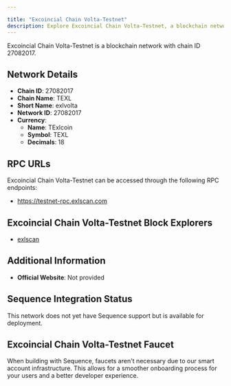 ```yaml
---

title: "Excoincial Chain Volta-Testnet"
description: Explore Excoincial Chain Volta-Testnet, a blockchain network with chain ID 27082017. Learn about its native currency, TExlcoin, and how to interact with the network.
---
```




Excoincial Chain Volta-Testnet is a blockchain network with chain ID 27082017.

## Network Details

- **Chain ID**: 27082017
- **Chain Name**: TEXL
- **Short Name**: exlvolta
- **Network ID**: 27082017
- **Currency**: 
  - **Name**: TExlcoin
  - **Symbol**: TEXL
  - **Decimals**: 18

## RPC URLs

Excoincial Chain Volta-Testnet can be accessed through the following RPC endpoints:

- https://testnet-rpc.exlscan.com

## Excoincial Chain Volta-Testnet Block Explorers

- [exlscan](https://testnet-explorer.exlscan.com)

## Additional Information

- **Official Website**: Not provided

## Sequence Integration Status

This network does not yet have Sequence support but is available for deployment.

## Excoincial Chain Volta-Testnet Faucet

When building with Sequence, faucets aren't necessary due to our smart account infrastructure. This allows for a smoother onboarding process for your users and a better developer experience.
